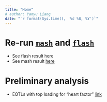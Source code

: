 ```yaml
---
title: "Home"
# author: Yanyu Liang
date: "`r format(Sys.time(), '%d %B, %Y')`"
---
```


# Re-run [`mash`](https://github.com/stephenslab/mashr) and [`flash`](https://github.com/stephenslab/flashr)

* See flash result [here](run_flashr.html)
* See mash result [here](run_mashr.html)

# Preliminary analysis

* EQTLs with top loading for "heart factor" [link](preliminary_flash_mash.html)
